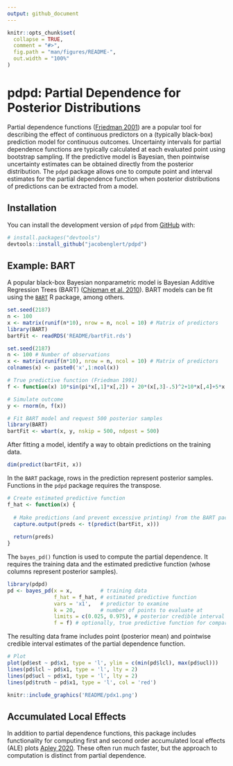 ```yaml
---
output: github_document
---
```


<!-- README.md is generated from README.Rmd. Please edit that file -->

```r
knitr::opts_chunk$set(
  collapse = TRUE,
  comment = "#>",
  fig.path = "man/figures/README-",
  out.width = "100%"
)
```

# pdpd: Partial Dependence for Posterior Distributions

Partial dependence functions ([Friedman 2001](https://doi.org/10.1214/aos/1013203451)) are a popular tool for describing the effect of continuous predictors on a (typically black-box) prediction model for continuous outcomes. Uncertainty intervals for partial dependence functions are typically calculated at each evaluated point using bootstrap sampling. If the predictive model is Bayesian, then pointwise uncertainty estimates can be obtained directly from the posterior distribution. The `pdpd` package allows one to compute point and interval estimates for the partial dependence function when posterior distributions of predictions can be extracted from a model.

## Installation

You can install the development version of `pdpd` from [GitHub](https://github.com/) with:

``` r
# install.packages("devtools")
devtools::install_github("jacobenglert/pdpd")
```

## Example: BART

A popular black-box Bayesian nonparametric model is Bayesian Additive Regression Trees (BART) ([Chipman et al. 2010](https://doi.org/10.1214/09-AOAS285)). BART models can be fit using the [`BART`](https://cran.r-project.org/package=BART) R package, among others.

```r
set.seed(2187)
n <- 100
x <- matrix(runif(n*10), nrow = n, ncol = 10) # Matrix of predictors
library(BART)
bartFit <- readRDS('README/bartFit.rds')
```
```r
set.seed(2187)
n <- 100 # Number of observations
x <- matrix(runif(n*10), nrow = n, ncol = 10) # Matrix of predictors
colnames(x) <- paste0('x',1:ncol(x))

# True predictive function (Friedman 1991)
f <- function(x) 10*sin(pi*x[,1]*x[,2]) + 20*(x[,3]-.5)^2+10*x[,4]+5*x[,5]

# Simulate outcome
y <- rnorm(n, f(x))

# Fit BART model and request 500 posterior samples
library(BART)
bartFit <- wbart(x, y, nskip = 500, ndpost = 500) 
```

After fitting a model, identify a way to obtain predictions on the training data.

```r
dim(predict(bartFit, x))
```

In the `BART` package, rows in the prediction represent posterior samples. Functions in the `pdpd`
package requires the transpose.

```r
# Create estimated predictive function
f_hat <- function(x) {
  
  # Make predictions (and prevent excessive printing) from the BART package
  capture.output(preds <- t(predict(bartFit, x))) 
  
  return(preds)
}
```

The `bayes_pd()` function is used to compute the partial dependence. It requires the training data and the estimated predictive function (whose columns represent posterior samples).
```r
library(pdpd)
pd <- bayes_pd(x = x,         # training data
               f_hat = f_hat, # estimated predictive function
               vars = 'x1',   # predictor to examine
               k = 20,        # number of points to evaluate at
               limits = c(0.025, 0.975), # posterior credible interval limits
               f = f) # optionally, true predictive function for comparison
```

The resulting data frame includes point (posterior mean) and pointwise credible interval estimates of the partial dependence function.
```r
# Plot
plot(pd$est ~ pd$x1, type = 'l', ylim = c(min(pd$lcl), max(pd$ucl)))
lines(pd$lcl ~ pd$x1, type = 'l', lty = 2)
lines(pd$ucl ~ pd$x1, type = 'l', lty = 2)
lines(pd$truth ~ pd$x1, type = 'l', col = 'red')
```
```r
knitr::include_graphics('README/pdx1.png')
```


## Accumulated Local Effects
In addition to partial dependence functions, this package includes functionality for computing first and second order accumulated local effects (ALE) plots [Apley 2020](https://doi.org/10.1111/rssb.12377). These often run much faster, but the approach to computation is distinct from partial dependence.
